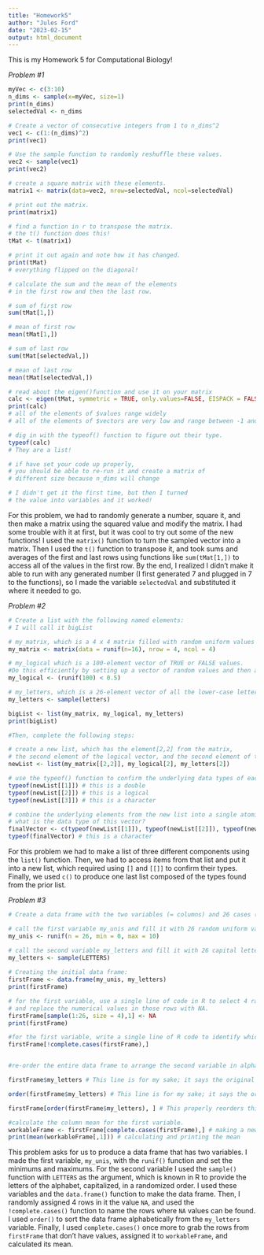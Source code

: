 ```yaml
---
title: "Homework5"
author: "Jules Ford"
date: "2023-02-15"
output: html_document
---
```


This is my Homework 5 for Computational Biology!

*Problem #1*


```r
myVec <- c(3:10)
n_dims <- sample(x=myVec, size=1)
print(n_dims)
selectedVal <- n_dims

# Create a vector of consecutive integers from 1 to n_dims^2
vec1 <- c(1:(n_dims)^2)
print(vec1)

# Use the sample function to randomly reshuffle these values.
vec2 <- sample(vec1)
print(vec2)

# create a square matrix with these elements.
matrix1 <- matrix(data=vec2, nrow=selectedVal, ncol=selectedVal)

# print out the matrix.
print(matrix1)

# find a function in r to transpose the matrix.
# the t() function does this!
tMat <- t(matrix1)

# print it out again and note how it has changed.
print(tMat)
# everything flipped on the diagonal!

# calculate the sum and the mean of the elements 
# in the first row and then the last row.

# sum of first row
sum(tMat[1,])

# mean of first row
mean(tMat[1,])

# sum of last row
sum(tMat[selectedVal,])

# mean of last row
mean(tMat[selectedVal,])

# read about the eigen()function and use it on your matrix
calc <- eigen(tMat, symmetric = TRUE, only.values=FALSE, EISPACK = FALSE)
print(calc)
# all of the elements of $values range widely
# all of the elements of $vectors are very low and range between -1 and 1

# dig in with the typeof() function to figure out their type.
typeof(calc)
# They are a list!

# if have set your code up properly, 
# you should be able to re-run it and create a matrix of 
# different size because n_dims will change

# I didn't get it the first time, but then I turned
# the value into variables and it worked!
```

For this problem, we had to randomly generate a number, square it, and then make a matrix using the squared value and modify the matrix. I had some trouble with it at first, but it was cool to try out some of the new functions! I used the `matrix()`
function to turn the sampled vector into a matrix. Then I used the `t()` function to transpose it, and took sums and averages of the first and last rows using functions like `sum(tMat[1,])` to access all of the values in the first row. By the end, I realized I didn't make it able to run with any generated number (I first generated 7 and plugged in 7 to the functions), so I made the variable `selectedVal` and substituted it where it needed to go.



*Problem #2*

```r
# Create a list with the following named elements:
# I will call it bigList

# my_matrix, which is a 4 x 4 matrix filled with random uniform values
my_matrix <- matrix(data = runif(n=16), nrow = 4, ncol = 4)

# my_logical which is a 100-element vector of TRUE or FALSE values. 
#Do this efficiently by setting up a vector of random values and then applying an inequality to it.
my_logical <- (runif(100) < 0.5)

# my_letters, which is a 26-element vector of all the lower-case letters in random order.
my_letters <- sample(letters)

bigList <- list(my_matrix, my_logical, my_letters)
print(bigList)

#Then, complete the following steps:

# create a new list, which has the element[2,2] from the matrix, 
# the second element of the logical vector, and the second element of the letters vector.
newList <- list(my_matrix[[2,2]], my_logical[2], my_letters[2])

# use the typeof() function to confirm the underlying data types of each component in this list
typeof(newList[[1]]) # this is a double
typeof(newList[[2]]) # this is a logical
typeof(newList[[3]]) # this is a character

# combine the underlying elements from the new list into a single atomic vector with the c() function.
# what is the data type of this vector?
finalVector <- c(typeof(newList[[1]]), typeof(newList[[2]]), typeof(newList[[3]]))
typeof(finalVector) # this is a character
```

For this problem we had to make a list of three different components using the `list()` function. Then, we had to access items from that list and put it into a new list, which required using `[]` and `[[]]` to confirm their types. Finally, we used `c()` to produce one last list composed of the types found from the prior list.

*Problem #3*

```r
# Create a data frame with the two variables (= columns) and 26 cases (= rows) below:

# call the first variable my_unis and fill it with 26 random uniform values from 0 to 10
my_unis <- runif(n = 26, min = 0, max = 10)

# call the second variable my_letters and fill it with 26 capital letters in random order.
my_letters <- sample(LETTERS)
  
# Creating the initial data frame:
firstFrame <- data.frame(my_unis, my_letters)
print(firstFrame)

# for the first variable, use a single line of code in R to select 4 random rows 
# and replace the numerical values in those rows with NA.
firstFrame[sample(1:26, size = 4),1] <- NA
print(firstFrame)

#for the first variable, write a single line of R code to identify which rows have the missing values.
firstFrame[!complete.cases(firstFrame),]


#re-order the entire data frame to arrange the second variable in alphabetical order

firstFrame$my_letters # This line is for my sake; it says the original order of the letters

order(firstFrame$my_letters) # This line is for my sake; it says the original row numbers of the letters of the alphabet (before firstFrame was alphabetized, "A" was in row 24)

firstFrame[order(firstFrame$my_letters), ] # This properly reorders things!

#calculate the column mean for the first variable.
workableFrame <- firstFrame[complete.cases(firstFrame),] # making a new data frame with only the rows that have values
print(mean(workableFrame[,1])) # calculating and printing the mean
```

This problem asks for us to produce a data frame that has two variables. I made the first variable, `my_unis`, with the `runif()` function and set the minimums and maximums. For the second variable I used the `sample()` function with `LETTERS` as the argument, which is known in R to provide the letters of the alphabet, capitalized, in a randomized order. I used these variables and the `data.frame()` function to make the data frame. Then, I randomly assigned 4 rows in it the value `NA`, and used the `!complete.cases()` function to name the rows where `NA` values can be found. I used `order()` to sort the data frame alphabetically from the `my_letters` variable. Finally, I used `complete.cases()` once more to grab the rows from `firstFrame` that don't have values, assigned it to `workableFrame`, and calculated its mean.
